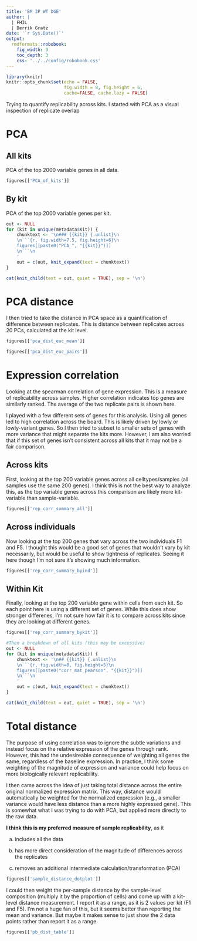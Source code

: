 ```yaml
---
title: 'BM 3P WT DGE'
author: |
  | FHIL
  | Derrik Gratz
date: '`r Sys.Date()`'
output: 
  rmdformats::robobook:
    fig_width: 9
    toc_depth: 3
    css: '../../config/robobook.css'
---
```


```r
library(knitr)
knitr::opts_chunk$set(echo = FALSE,
                      fig.width = 8, fig.height = 6,
                      cache=FALSE, cache.lazy = FALSE) 
```

Trying to quantify replicability across kits. I started with PCA as a visual inspection of replicate overlap

# PCA

## All kits

PCA of the top 2000 variable genes in all data.

```r
figures[['PCA_of_kits']]
```

## By kit {.tabset}

PCA of the top 2000 variable genes per kit.

```r
out <- NULL
for (kit in unique(metadata$Kit)) {
    chunktext <- '\n### {{kit}} {.unlist}\n
    \n```{r, fig.width=7.5, fig.height=6}\n
    figures[[paste0("PCA_", "{{kit}}")]]
    \n```\n
    '
    out = c(out, knit_expand(text = chunktext))
}

cat(knit_child(text = out, quiet = TRUE), sep = '\n')
```

# PCA distance

I then tried to take the distance in PCA space as a quantification of difference between replicates. This is distance between replicates across 20 PCs, calculated at the kit level. 

```r
figures[['pca_dist_euc_mean']]
```

```r
figures[['pca_dist_euc_pairs']]
```

# Expression correlation {.tabset}

Looking at the spearman correlation of gene expression. This is a measure of replicability across samples. Higher correlation indicates top genes are similarly ranked. The average of the two replicate pairs is shown here. 

I played with a few different sets of genes for this analysis. Using all genes led to high correlation across the board. This is likely driven by lowly or lowly-variant genes. So I then tried to subset to smaller sets of genes with more variance that might separate the kits more. However, I am also worried that if this set of genes isn't consistent across all kits that it may not be a fair comparison.  

## Across kits

First, looking at the top 200 variable genes across all celltypes/samples (all samples use the same 200 genes). I think this is not the best way to analyze this, as the top variable genes across this comparison are likely more kit-variable than sample-variable. 

```r
figures[['rep_corr_summary_all']]
```

## Across individuals

Now looking at the top 200 genes that vary across the two individuals F1 and F5. I thought this would be a good set of genes that wouldn't vary by kit necessarily, but would be useful to show tightness of replicates. Seeing it here though I'm not sure it's showing much information. 

```r
figures[['rep_corr_summary_byind']]
```

## Within Kit

Finally, looking at the top 200 variable gene within cells from each kit. So each point here is using a different set of genes. While this does show stronger differenes, I'm not sure how fair it is to compare across kits since they are looking at different genes.

```r
figures[['rep_corr_summary_bykit']]
```

```r
#Then a breakdown of all kits (this may be excessive)
out <- NULL
for (kit in unique(metadata$Kit)) {
    chunktext <- '\n## {{kit}} {.unlist}\n
    \n```{r, fig.width=8, fig.height=5}\n
    figures[[paste0("corr_mat_pearson", "{{kit}}")]]
    \n```\n
    '
    out = c(out, knit_expand(text = chunktext))
}

cat(knit_child(text = out, quiet = TRUE), sep = '\n')
```


# Total distance

The purpose of using correlation was to ignore the subtle variations and instead focus on the relative expression of the genes through rank. However, this had the undesireable consequence of weighting all genes the same, regardless of the baseline expression. In practice, I think some weighting of the magnitude of expression and variance could help focus on more biologically relevant replicability. 

I then came across the idea of just taking total distance across the entire original normalized expression matrix. This way, distance would automatically be weighted for the normalized expression (e.g., a smaller variance would have less distance than a more highly expressed gene). This is somewhat what I was trying to do with PCA, but applied more directly to the raw data. 

**I think this is my preferred measure of sample replicability**, as it 

a) includes all the data 

b) has more direct consideration of the magnitude of differences across the replicates

c) removes an additional intermediate calculation/transformation (PCA)


```r
figures[['sample_distance_dotplot']]
```

I could then weight the per-sample distance by the sample-level composition (multiply it by the proportion of cells) and come up with a kit-level distance measurement. I report it as a range, as it is 2 values per kit (F1 and F5). I'm not a huge fan of this, but it seems better than reporting the mean and variance. But maybe it makes sense to just show the 2 data points rather than report it as a range

```r
figures[['pb_dist_table']]
```
